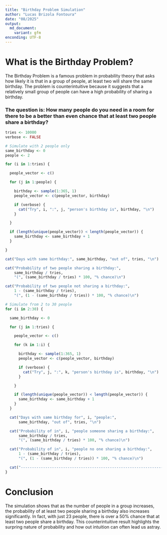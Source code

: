 ```yaml
---
title: "Birthday Problem Simulation"
author: "Lucas Brizola Fontoura"
date: "08/2025"
output: 
  md_document:
    variant: gfm
enconding: UTF-8
---
```


# What is the Birthday Problem?
The Birthday Problem is a famous problem in probability theory that asks how likely it is that in a group of people, at least two will share the same birthday.
The problem is counterintuitive because it suggests that a relatively small group of people can have a high probability of sharing a birthday.

### The question is: How many people do you need in a room for there to be a better than even chance that at least two people share a birthday?

```r
tries <- 10000
verbose <- FALSE
```

```r
# Simulate with 2 people only
same_birthday <- 0
people <- 2

for (i in 1:tries) {

  people_vector <- c()

  for (j in 1:people) {

    birthday <- sample(1:365, 1)
    people_vector <- c(people_vector, birthday)

    if (verbose) {
      cat("Try", i, ":", j, "person's birthday is", birthday, "\n")
    }

  }

  if (length(unique(people_vector)) < length(people_vector)) {
    same_birthday <- same_birthday + 1
  }

}

cat("Days with same birthday:", same_birthday, "out of", tries, "\n")

cat("Probability of two people sharing a birthday:",
    same_birthday / tries,
    "(", (same_birthday / tries) * 100, "% chance)\n")

cat("Probability of two people not sharing a birthday:",
    1 - (same_birthday / tries),
    "(", (1 - (same_birthday / tries)) * 100, "% chance)\n")
```

```r
# Simulate from 2 to 30 people
for (i in 2:30) {

  same_birthday <- 0

  for (j in 1:tries) {

    people_vector <- c()

    for (k in 1:i) {

      birthday <- sample(1:365, 1)
      people_vector <- c(people_vector, birthday)

      if (verbose) {
        cat("Try", j, ":", k, "person's birthday is", birthday, "\n")
      }

    }

    if (length(unique(people_vector)) < length(people_vector)) {
      same_birthday <- same_birthday + 1
    }
  }

  cat("Days with same birthday for", i, "people:",
      same_birthday, "out of", tries, "\n")

  cat("Probability of in", i, "people someone sharing a birthday:",
      same_birthday / tries,
      "(", (same_birthday / tries) * 100, "% chance)\n")

  cat("Probability of in", i, "people no one sharing a birthday:",
      1 - (same_birthday / tries),
      "(", (1 - (same_birthday / tries)) * 100, "% chance)\n")

  cat("----------------------------------------------------------------\n")
}
```

# Conclusion

The simulation shows that as the number of people in a group increases, the probability of at least two people sharing a birthday also increases significantly.
In fact, with just 23 people, there is over a 50% chance that at least two people share a birthday.
This counterintuitive result highlights the surpring nature of probability and how out intuition can often lead us astray.
